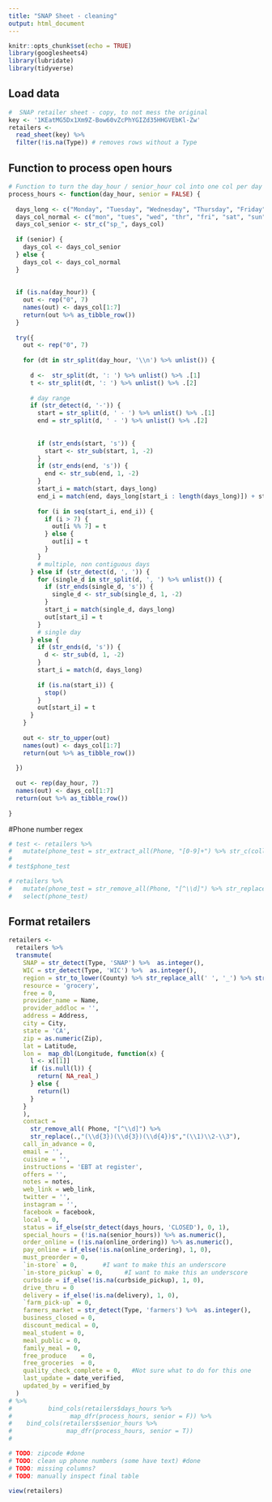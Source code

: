 ```yaml
---
title: "SNAP Sheet - cleaning"
output: html_document
---
```


```r
knitr::opts_chunk$set(echo = TRUE)
library(googlesheets4)
library(lubridate)
library(tidyverse)
```

## Load data

```r
#  SNAP retailer sheet - copy, to not mess the original
key <- '1KEatMG5Dx1Xm9Z-Bow60vZcPhYGIZd35HHGVEbKl-Zw'
retailers <- 
  read_sheet(key) %>% 
  filter(!is.na(Type)) # removes rows without a Type
```

## Function to process open hours

```r
# Function to turn the day_hour / senior_hour col into one col per day 
process_hours <- function(day_hour, senior = FALSE) {
  
  days_long <- c("Monday", "Tuesday", "Wednesday", "Thursday", "Friday", "Saturday", "Sunday", "Monday", "Tuesday", "Wednesday", "Thursday", "Friday", "Saturday", "Sunday")
  days_col_normal <- c("mon", "tues", "wed", "thr", "fri", "sat", "sun", "mon", "tues", "wed", "thr", "fri", "sat", "sun")
  days_col_senior <- str_c("sp_", days_col)
  
  if (senior) {
    days_col <- days_col_senior
  } else {
    days_col <- days_col_normal
  }
  
  
  if (is.na(day_hour)) {
    out <- rep("0", 7)
    names(out) <- days_col[1:7]
    return(out %>% as_tibble_row())
  }
  
  try({
    out <- rep("0", 7)
    
    for (dt in str_split(day_hour, '\\n') %>% unlist()) {
      
      d <-  str_split(dt, ': ') %>% unlist() %>% .[1]
      t <- str_split(dt, ': ') %>% unlist() %>% .[2]
      
      # day range
      if (str_detect(d, '-')) {
        start = str_split(d, ' - ') %>% unlist() %>% .[1]
        end = str_split(d, ' - ') %>% unlist() %>% .[2]
        
        
        if (str_ends(start, 's')) {
          start <- str_sub(start, 1, -2)
        }
        if (str_ends(end, 's')) {
          end <- str_sub(end, 1, -2)
        }
        start_i = match(start, days_long)
        end_i = match(end, days_long[start_i : length(days_long)]) + start_i - 1
        
        for (i in seq(start_i, end_i)) {
          if (i > 7) {
            out[i %% 7] = t
          } else {
            out[i] = t
          }
        }
        # multiple, non contiguous days
      } else if (str_detect(d, ', ')) {
        for (single_d in str_split(d, ', ') %>% unlist()) {
          if (str_ends(single_d, 's')) {
            single_d <- str_sub(single_d, 1, -2)
          }
          start_i = match(single_d, days_long)
          out[start_i] = t
        }
        # single day
      } else {
        if (str_ends(d, 's')) {
          d <- str_sub(d, 1, -2)
        }
        start_i = match(d, days_long)
        
        if (is.na(start_i)) {
          stop()
        }
        out[start_i] = t
      }
    }
    
    out <- str_to_upper(out)
    names(out) <- days_col[1:7]
    return(out %>% as_tibble_row())
    
  })
  
  out <- rep(day_hour, 7)
  names(out) <- days_col[1:7]
  return(out %>% as_tibble_row())
  
}


```

#Phone number regex

```r


# test <- retailers %>% 
#   mutate(phone_test = str_extract_all(Phone, "[0-9]+") %>% str_c(collapse = " ")) 
# 
# test$phone_test

# retailers %>% 
#   mutate(phone_test = str_remove_all(Phone, "[^\\d]") %>% str_replace(.,"(\\d{3})(\\d{3})(\\d{4})$","(\\1)\\2-\\3")) %>% 
#   select(phone_test)

```


## Format retailers

```r
retailers <- 
  retailers %>% 
  transmute(
    SNAP = str_detect(Type, 'SNAP') %>%  as.integer(),
    WIC = str_detect(Type, 'WIC') %>%  as.integer(),
    region = str_to_lower(County) %>% str_replace_all(' ', '_') %>% str_c(., '_county'),
    resource = 'grocery',
    free = 0,
    provider_name = Name,
    provider_addloc = '',
    address = Address,
    city = City,
    state = 'CA',
    zip = as.numeric(Zip),
    lat = Latitude,
    lon =  map_dbl(Longitude, function(x) {
      l <- x[[1]]
      if (is.null(l)) {
        return( NA_real_)
      } else {
        return(l)
      }
    }
    ),
    contact = 
      str_remove_all( Phone, "[^\\d]") %>%
      str_replace(.,"(\\d{3})(\\d{3})(\\d{4})$","(\\1)\\2-\\3"), 
    call_in_advance = 0,
    email = '',
    cuisine = '',
    instructions = 'EBT at register',
    offers = '',
    notes = notes,
    web_link = web_link,
    twitter = '',
    instagram = '',
    facebook = facebook,
    local = 0,
    status = if_else(str_detect(days_hours, 'CLOSED'), 0, 1),
    special_hours = (!is.na(senior_hours)) %>% as.numeric(),
    order_online = (!is.na(online_ordering)) %>% as.numeric(),
    pay_online = if_else(!is.na(online_ordering), 1, 0),
    must_preorder = 0, 
    `in-store` = 0,       #I want to make this an underscore
    `in-store_pickup` = 0,      #I want to make this an underscore
    curbside = if_else(!is.na(curbside_pickup), 1, 0),
    drive_thru = 0 
    delivery = if_else(!is.na(delivery), 1, 0), 
    `farm_pick-up` = 0,
    farmers_market = str_detect(Type, 'farmers') %>%  as.integer(),   
    business_closed = 0,
    discount_medical = 0,
    meal_student = 0,
    meal_public = 0,
    family_meal = 0,
    free_produce	= 0,
    free_groceries	= 0,
    quality_check_complete = 0,   #Not sure what to do for this one 
    last_update = date_verified,
    updated_by = verified_by
  )
# %>%
#          bind_cols(retailers$days_hours %>%
#                map_dfr(process_hours, senior = F)) %>%
#    bind_cols(retailers$senior_hours %>%
#               map_dfr(process_hours, senior = T))
# 

# TODO: zipcode #done 
# TODO: clean up phone numbers (some have text) #done 
# TODO: missing columns?  
# TODO: manually inspect final table

view(retailers)

```





